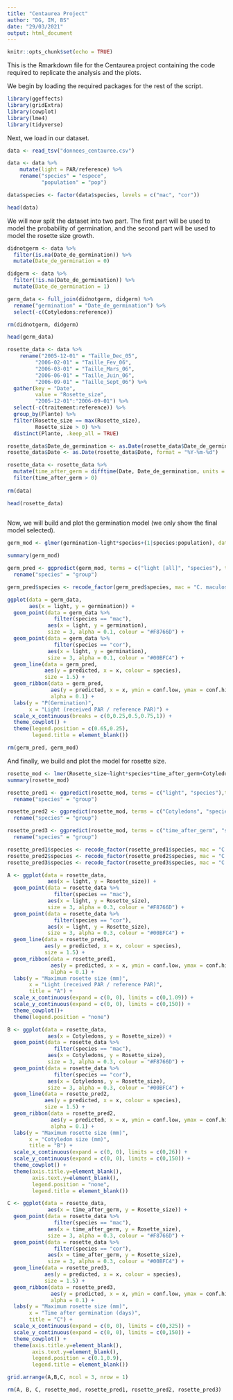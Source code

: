 ```yaml
---
title: "Centaurea Project"
author: "DG, IM, BS"
date: "29/03/2021"
output: html_document
---
```


```r
knitr::opts_chunk$set(echo = TRUE)
```

This is the Rmarkdown file for the Centaurea project containing the code required to replicate the analysis and the plots.

We begin by loading the required packages for the rest of the script.

```r
library(ggeffects)
library(gridExtra)
library(cowplot)
library(lme4)
library(tidyverse)

```

Next, we load in our dataset.

```r
data <- read_tsv("donnees_centauree.csv")

data <- data %>%
    mutate(light = PAR/reference) %>%
    rename("species" = "espece",
           "population" = "pop")

data$species <- factor(data$species, levels = c("mac", "cor"))

head(data)
```

We will now split the dataset into two part. The first part will be used to model the probability of germination, and the second part will be used to model the rosette size growth.

```r

didnotgerm <- data %>%
  filter(is.na(Date_de_germination)) %>%
  mutate(Date_de_germination = 0)

didgerm <- data %>%
  filter(!is.na(Date_de_germination)) %>%
  mutate(Date_de_germination = 1)

germ_data <- full_join(didnotgerm, didgerm) %>%
  rename("germination" = "Date_de_germination") %>%
  select(-c(Cotyledons:reference))

rm(didnotgerm, didgerm)

head(germ_data)

rosette_data <- data %>%
    rename("2005-12-01" = "Taille_Dec_05",
         "2006-02-01" = "Taille_Fev_06",
         "2006-03-01" = "Taille_Mars_06",
         "2006-06-01" = "Taille_Juin_06",
         "2006-09-01" = "Taille_Sept_06") %>%
  gather(key = "Date", 
         value = "Rosette_size", 
         "2005-12-01":"2006-09-01") %>%
  select(-c(traitement:reference)) %>%
  group_by(Plante) %>%
  filter(Rosette_size == max(Rosette_size),
         Rosette_size > 0) %>%
  distinct(Plante, .keep_all = TRUE)

rosette_data$Date_de_germination <- as.Date(rosette_data$Date_de_germination, format = "%d/%m/%Y")
rosette_data$Date <- as.Date(rosette_data$Date, format = "%Y-%m-%d")

rosette_data <- rosette_data %>%
  mutate(time_after_germ = difftime(Date, Date_de_germination, units = "days")) %>%
  filter(time_after_germ > 0)
  
rm(data)

head(rosette_data)
  
```

Now, we will build and plot the germination model (we only show the final model selected).

```r

germ_mod <- glmer(germination~light*species+(1|species:population), data = germ_data, family = "binomial")

summary(germ_mod)

germ_pred <- ggpredict(germ_mod, terms = c("light [all]", "species"), type = "fixed") %>%
  rename("species" = "group")

germ_pred$species <- recode_factor(germ_pred$species, mac = "C. maculosa", cor = "C. corymbosa")

ggplot(data = germ_data,
       aes(x = light, y = germination)) +
  geom_point(data = germ_data %>%
               filter(species == "mac"),
             aes(x = light, y = germination),
             size = 3, alpha = 0.1, colour = "#F8766D") +
  geom_point(data = germ_data %>%
               filter(species == "cor"),
             aes(x = light, y = germination),
             size = 3, alpha = 0.1, colour = "#00BFC4") +
  geom_line(data = germ_pred,
            aes(y = predicted, x = x, colour = species),
            size = 1.5) +
  geom_ribbon(data = germ_pred, 
              aes(y = predicted, x = x, ymin = conf.low, ymax = conf.high, colour = species, fill = species),
              alpha = 0.1) +
  labs(y = "P(Germination)",
       x = "Light (received PAR / reference PAR)") +
  scale_x_continuous(breaks = c(0,0.25,0.5,0.75,1)) +
  theme_cowplot() +
  theme(legend.position = c(0.65,0.25),
        legend.title = element_blank())

rm(germ_pred, germ_mod)
```

And finally, we build and plot the model for rosette size.

```r

rosette_mod <- lmer(Rosette_size~light*species*time_after_germ+Cotyledons+(1+species|population), data = rosette_data)
summary(rosette_mod)

rosette_pred1 <- ggpredict(rosette_mod, terms = c("light", "species"),type = "fixed") %>%
  rename("species" = "group")

rosette_pred2 <- ggpredict(rosette_mod, terms = c("Cotyledons", "species"),type = "fixed") %>%
  rename("species" = "group")

rosette_pred3 <- ggpredict(rosette_mod, terms = c("time_after_germ", "species"),type = "fixed") %>%
  rename("species" = "group")

rosette_pred1$species <- recode_factor(rosette_pred1$species, mac = "C. maculosa", cor = "C. corymbosa")
rosette_pred2$species <- recode_factor(rosette_pred2$species, mac = "C. maculosa", cor = "C. corymbosa")
rosette_pred3$species <- recode_factor(rosette_pred3$species, mac = "C. maculosa", cor = "C. corymbosa")

A <- ggplot(data = rosette_data,
             aes(x = light, y = Rosette_size)) +
  geom_point(data = rosette_data %>%
               filter(species == "mac"),
             aes(x = light, y = Rosette_size),
             size = 3, alpha = 0.3, colour = "#F8766D") +
  geom_point(data = rosette_data %>%
               filter(species == "cor"),
             aes(x = light, y = Rosette_size),
             size = 3, alpha = 0.3, colour = "#00BFC4") +
  geom_line(data = rosette_pred1,
            aes(y = predicted, x = x, colour = species),
            size = 1.5) +
  geom_ribbon(data = rosette_pred1,
              aes(y = predicted, x = x, ymin = conf.low, ymax = conf.high, colour = species, fill = species),
              alpha = 0.1) +
  labs(y = "Maximum rosette size (mm)",
       x = "Light (received PAR / reference PAR)",
       title = "A") +
  scale_x_continuous(expand = c(0, 0), limits = c(0,1.09)) + 
  scale_y_continuous(expand = c(0, 0), limits = c(0,150)) +
  theme_cowplot()+
  theme(legend.position = "none")

B <- ggplot(data = rosette_data,
             aes(x = Cotyledons, y = Rosette_size)) +
  geom_point(data = rosette_data %>%
               filter(species == "mac"),
             aes(x = Cotyledons, y = Rosette_size),
             size = 3, alpha = 0.3, colour = "#F8766D") +
  geom_point(data = rosette_data %>%
               filter(species == "cor"),
             aes(x = Cotyledons, y = Rosette_size),
             size = 3, alpha = 0.3, colour = "#00BFC4") +
  geom_line(data = rosette_pred2,
            aes(y = predicted, x = x, colour = species),
            size = 1.5) +
  geom_ribbon(data = rosette_pred2,
              aes(y = predicted, x = x, ymin = conf.low, ymax = conf.high, colour = species, fill = species),
              alpha = 0.1) +
  labs(y = "Maximum rosette size (mm)",
       x = "Cotyledon size (mm)",
       title = "B") +
  scale_x_continuous(expand = c(0, 0), limits = c(0,26)) + 
  scale_y_continuous(expand = c(0, 0), limits = c(0,150)) +
  theme_cowplot() +
  theme(axis.title.y=element_blank(),
        axis.text.y=element_blank(),
        legend.position = "none",
        legend.title = element_blank())

C <- ggplot(data = rosette_data,
             aes(x = time_after_germ, y = Rosette_size)) +
  geom_point(data = rosette_data %>%
               filter(species == "mac"),
             aes(x = time_after_germ, y = Rosette_size),
             size = 3, alpha = 0.3, colour = "#F8766D") +
  geom_point(data = rosette_data %>%
               filter(species == "cor"),
             aes(x = time_after_germ, y = Rosette_size),
             size = 3, alpha = 0.3, colour = "#00BFC4") +
  geom_line(data = rosette_pred3,
            aes(y = predicted, x = x, colour = species),
            size = 1.5) +
  geom_ribbon(data = rosette_pred3,
              aes(y = predicted, x = x, ymin = conf.low, ymax = conf.high, colour = species, fill = species),
              alpha = 0.1) +
  labs(y = "Maximum rosette size (mm)",
       x = "Time after germination (days)",
       title = "C") +
  scale_x_continuous(expand = c(0, 0), limits = c(0,325)) + 
  scale_y_continuous(expand = c(0, 0), limits = c(0,150)) +
  theme_cowplot() +
  theme(axis.title.y=element_blank(),
        axis.text.y=element_blank(),
        legend.position = c(0.1,0.9),
        legend.title = element_blank())

grid.arrange(A,B,C, ncol = 3, nrow = 1)

rm(A, B, C, rosette_mod, rosette_pred1, rosette_pred2, rosette_pred3)
```

